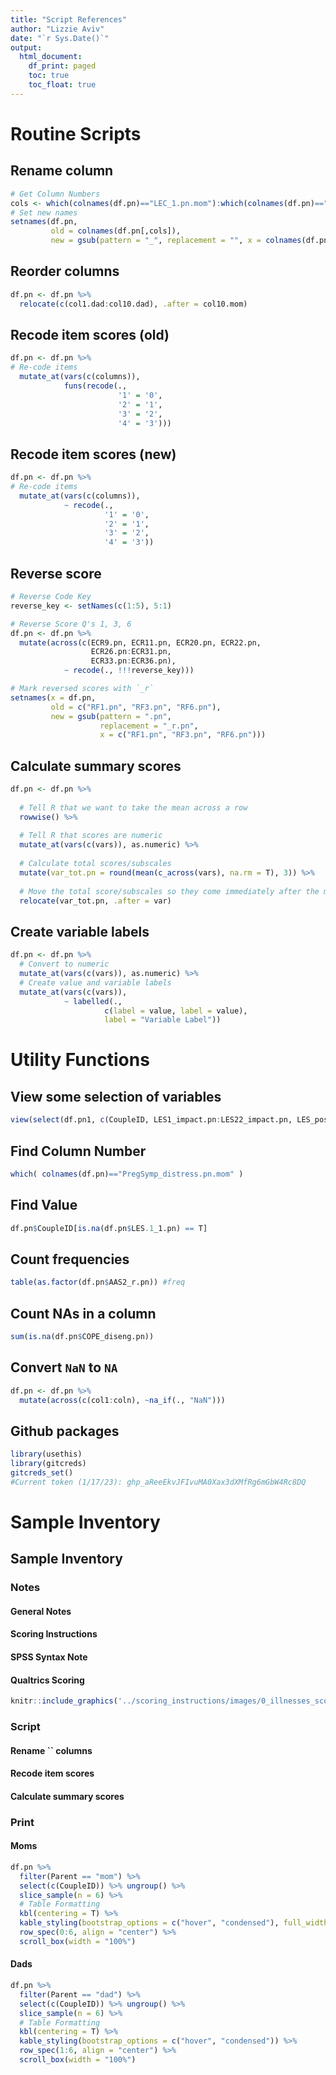 ```yaml
---
title: "Script References"
author: "Lizzie Aviv"
date: "`r Sys.Date()`"
output:
  html_document:
    df_print: paged
    toc: true
    toc_float: true
---
```


# Routine Scripts
## Rename column
```r
# Get Column Numbers
cols <- which(colnames(df.pn)=="LEC_1.pn.mom"):which(colnames(df.pn)=="LEC_17.pn.dad")
# Set new names
setnames(df.pn, 
         old = colnames(df.pn[,cols]), 
         new = gsub(pattern = "_", replacement = "", x = colnames(df.pn[,cols])))
```

## Reorder columns
```r
df.pn <- df.pn %>% 
  relocate(c(col1.dad:col10.dad), .after = col10.mom)
```

## Recode item scores (old)
```r
df.pn <- df.pn %>%
# Re-code items
  mutate_at(vars(c(columns)), 
            funs(recode(., 
                        '1' = '0',
                        '2' = '1',
                        '3' = '2',
                        '4' = '3')))
```

## Recode item scores (new)
```r
df.pn <- df.pn %>%
# Re-code items
  mutate_at(vars(c(columns)), 
            ~ recode(., 
                     '1' = '0',
                     '2' = '1',
                     '3' = '2',
                     '4' = '3'))

```

## Reverse score
```r
# Reverse Code Key
reverse_key <- setNames(c(1:5), 5:1)

# Reverse Score Q's 1, 3, 6
df.pn <- df.pn %>%
  mutate(across(c(ECR9.pn, ECR11.pn, ECR20.pn, ECR22.pn,
                  ECR26.pn:ECR31.pn, 
                  ECR33.pn:ECR36.pn),
            ~ recode(., !!!reverse_key)))

# Mark reversed scores with `_r`
setnames(x = df.pn, 
         old = c("RF1.pn", "RF3.pn", "RF6.pn"), 
         new = gsub(pattern = ".pn", 
                    replacement = "_r.pn", 
                    x = c("RF1.pn", "RF3.pn", "RF6.pn")))
```

## Calculate summary scores
```r
df.pn <- df.pn %>% 
  
  # Tell R that we want to take the mean across a row
  rowwise() %>%
  
  # Tell R that scores are numeric
  mutate_at(vars(c(vars)), as.numeric) %>%
  
  # Calculate total scores/subscales
  mutate(var_tot.pn = round(mean(c_across(vars), na.rm = T), 3)) %>%
  
  # Move the total score/subscales so they come immediately after the measures
  relocate(var_tot.pn, .after = var)
```

## Create variable labels
```r
df.pn <- df.pn %>%
  # Convert to numeric
  mutate_at(vars(c(vars)), as.numeric) %>%
  # Create value and variable labels
  mutate_at(vars(c(vars)),
            ~ labelled(., 
                     c(label = value, label = value),
                     label = "Variable Label"))
```

# Utility Functions
## View some selection of variables
```r
view(select(df.pn1, c(CoupleID, LES1_impact.pn:LES22_impact.pn, LES_pos.pn))) 
```

## Find Column Number
```r
which( colnames(df.pn)=="PregSymp_distress.pn.mom" )
```

## Find Value 
```r
df.pn$CoupleID[is.na(df.pn$LES.1_1.pn) == T]
```

## Count frequencies
```r
table(as.factor(df.pn$AAS2_r.pn)) #freq
```

## Count NAs in a column 
```r
sum(is.na(df.pn$COPE_diseng.pn))
```

## Convert `NaN` to `NA`
```r
df.pn <- df.pn %>%
  mutate(across(c(col1:coln), ~na_if(., "NaN"))) 
```

## Github packages
```r
library(usethis)
library(gitcreds)
gitcreds_set()
#Current token (1/17/23): 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
```

# Sample Inventory
## Sample Inventory {.tabset}
### Notes {.tabset}
#### General Notes
#### Scoring Instructions
#### SPSS Syntax Note

#### Qualtrics Scoring
```r
knitr::include_graphics('../scoring_instructions/images/0_illnesses_scoring.png')
```
### Script
#### Rename `` columns
#### Recode item scores
#### Calculate summary scores
### Print {.tabset}
#### Moms
```r
df.pn %>% 
  filter(Parent == "mom") %>%
  select(c(CoupleID)) %>% ungroup() %>%
  slice_sample(n = 6) %>%
  # Table Formatting
  kbl(centering = T) %>%
  kable_styling(bootstrap_options = c("hover", "condensed"), full_width = F) %>%
  row_spec(0:6, align = "center") %>%
  scroll_box(width = "100%") 
```

#### Dads
```r
df.pn %>% 
  filter(Parent == "dad") %>%
  select(c(CoupleID)) %>% ungroup() %>%
  slice_sample(n = 6) %>% 
  # Table Formatting
  kbl(centering = T) %>%
  kable_styling(bootstrap_options = c("hover", "condensed")) %>%
  row_spec(1:6, align = "center") %>%
  scroll_box(width = "100%") 
```

